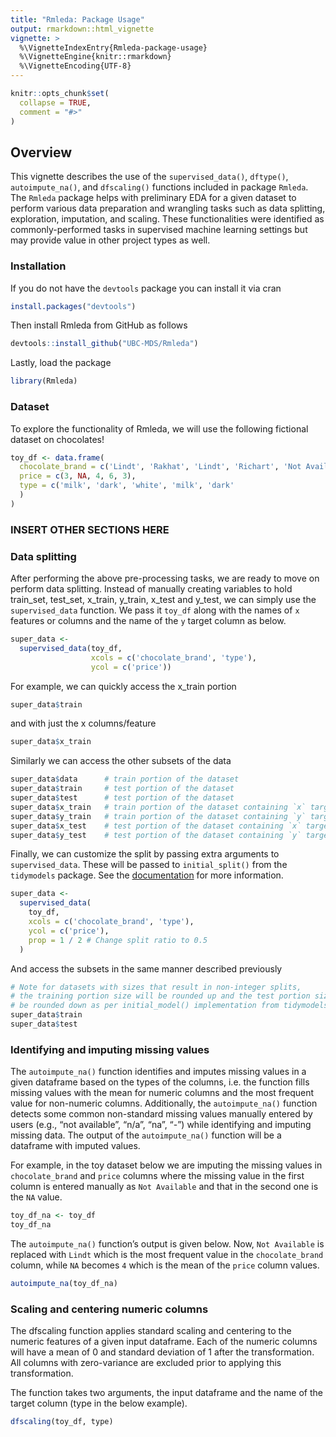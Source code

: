 ```yaml
---
title: "Rmleda: Package Usage"
output: rmarkdown::html_vignette
vignette: >
  %\VignetteIndexEntry{Rmleda-package-usage}
  %\VignetteEngine{knitr::rmarkdown}
  %\VignetteEncoding{UTF-8}
---
```


```r
knitr::opts_chunk$set(
  collapse = TRUE,
  comment = "#>"
)
```

## Overview

This vignette describes the use of the `supervised_data()`, `dftype()`, `autoimpute_na()`, and `dfscaling()` functions included in package `Rmleda`. The `Rmleda` package helps with preliminary EDA for a given dataset to perform various data preparation and wrangling tasks such as data splitting, exploration, imputation, and scaling. These functionalities were identified as commonly-performed tasks in supervised machine learning settings but may provide value in other project types as well.

### Installation

If you do not have the `devtools` package you can install it via cran

```r
install.packages("devtools")
```

Then install Rmleda from GitHub as follows

```r
devtools::install_github("UBC-MDS/Rmleda")
```
Lastly, load the package

```r
library(Rmleda)
```

### Dataset

To explore the functionality of Rmleda, we will use the following fictional dataset on chocolates!

```r
toy_df <- data.frame(
  chocolate_brand = c('Lindt', 'Rakhat', 'Lindt', 'Richart', 'Not Available'),
  price = c(3, NA, 4, 6, 3),
  type = c('milk', 'dark', 'white', 'milk', 'dark'
  )
)
```

### INSERT OTHER SECTIONS HERE


### Data splitting

After performing the above pre-processing tasks, we are ready to move on perform data splitting. Instead of manually creating variables to hold train_set, test_set, x_train, y_train, x_test and y_test, we can simply use the `supervised_data` function. We pass it `toy_df` along with the names of `x` features or columns and the name of the `y` target column as below. 

<!-- The function automatically calls [initial_split()]("https://rsample.tidymodels.org/reference/initial_split.html") from the `tidymodels` package with the default arguments and returns easy-access variables for train portion of the dataset (`train`), the test portion of the dataset (`test`), the train portion of the dataset containing `X` features only (`x_train`), the train portion of the dataset containing `y` targets only (`y_train`), the test portion of the dataset containing `X` features only (`x_test`), and the test portion of the dataset containing `y` targets only (`y_test`). You can also access the original dataset from the supervised_data object using the variable name `data`. -->

```r
super_data <-
  supervised_data(toy_df,
                  xcols = c('chocolate_brand', 'type'),
                  ycol = c('price'))
```

For example, we can quickly access the x_train portion

```r
super_data$train
```

and with just the x columns/feature

```r
super_data$x_train
```

Similarly we can access the other subsets of the data

```r
super_data$data      # train portion of the dataset
super_data$train     # test portion of the dataset
super_data$test      # test portion of the dataset
super_data$x_train   # train portion of the dataset containing `x` targets only
super_data$y_train   # train portion of the dataset containing `y` targets only
super_data$x_test    # test portion of the dataset containing `x` targets only
super_data$y_test    # test portion of the dataset containing `y` targets only
```

Finally, we can customize the split by passing extra arguments to `supervised_data`. These will be passed to `initial_split()` from the `tidymodels` package. See the [documentation]("https://rsample.tidymodels.org/reference/initial_split.html") for more information.

```r
super_data <-
  supervised_data(
    toy_df,
    xcols = c('chocolate_brand', 'type'),
    ycol = c('price'),
    prop = 1 / 2 # Change split ratio to 0.5
  ) 
```

And access the subsets in the same manner described previously

```r
# Note for datasets with sizes that result in non-integer splits, 
# the training portion size will be rounded up and the test portion size will
# be rounded down as per initial_model() implementation from tidymodels
super_data$train
super_data$test
```

### Identifying and imputing missing values

The `autoimpute_na()` function identifies and imputes missing values in a given dataframe based on the types of the columns, i.e. the function fills missing values with the mean for numeric columns and the most frequent value for non-numeric columns. Additionally, the `autoimpute_na()` function detects some common non-standard missing values manually entered by users (e.g., “not available”, “n/a”, “na”, “-”) while identifying and imputing missing data. The output of the `autoimpute_na()` function will be a dataframe with imputed values.

For example, in the toy dataset below we are imputing the missing values in `chocolate_brand` and `price` columns where the missing value in the first column is entered manually as `Not Available` and that in the second one is the `NA` value.

```r
toy_df_na <- toy_df
toy_df_na
```

The `autoimpute_na()` function's output is given below. Now, `Not Available` is replaced with `Lindt` which is the most frequent value in the `chocolate_brand` column, while `NA` becomes `4` which is the mean of the `price` column values.

```r
autoimpute_na(toy_df_na)
```

### Scaling and centering numeric columns

The dfscaling function applies standard scaling and centering to the numeric features of a given input dataframe. Each of the numeric columns will have a mean of 0 and standard deviation of 1 after the transformation. All columns with zero-variance are excluded prior to applying this transformation.

The function takes two arguments, the input dataframe and the name of the target column (type in the below example).

```r
dfscaling(toy_df, type)
```